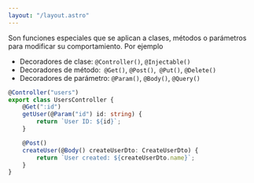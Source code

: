 ```yaml
---
layout: "/layout.astro"
---
```


Son funciones especiales que se aplican a clases, métodos o parámetros para modificar su comportamiento. Por ejemplo

- Decoradores de clase: `@Controller()`, `@Injectable()`
- Decoradores de método:` @Get()`, `@Post()`,` @Put()`, `@Delete()`
- Decoradores de parámetro: `@Param()`, `@Body()`, `@Query()`

```ts
@Controller("users")
export class UsersController {
	@Get(":id")
	getUser(@Param("id") id: string) {
		return `User ID: ${id}`;
	}

	@Post()
	createUser(@Body() createUserDto: CreateUserDto) {
		return `User created: ${createUserDto.name}`;
	}
}
```
